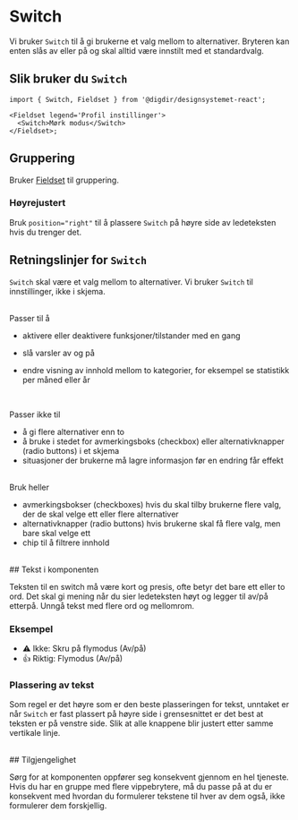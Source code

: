 

<Meta of={SwitchStories} />

# Switch

Vi bruker `Switch` til å gi brukerne et valg mellom to alternativer. Bryteren kan enten slås av eller på og skal alltid være innstilt med et standardvalg.

<Primary />
<Controls />

## Slik bruker du `Switch`

```tsx
import { Switch, Fieldset } from '@digdir/designsystemet-react';

<Fieldset legend='Profil instillinger'>
  <Switch>Mørk modus</Switch>
</Fieldset>;
```

## Gruppering

Bruker [Fieldset](/docs/komponenter-fieldset--docs) til gruppering.

<Canvas of={SwitchStories.FullWidth} />

### Høyrejustert

Bruk `position="right"` til å plassere `Switch` på høyre side av ledeteksten hvis
du trenger det.

<Canvas of={SwitchStories.FullWidthRight} />

## Retningslinjer for `Switch`

`Switch` skal være et valg mellom to alternativer. Vi bruker `Switch` til innstillinger, ikke i skjema.

<br />
Passer til å

- aktivere eller deaktivere funksjoner/tilstander med en gang
- slå varsler av
  og på
- endre visning av innhold mellom to kategorier, for eksempel se
  statistikk per måned eller år

  <br />
Passer ikke til

- å gi flere alternativer enn to
- å bruke i stedet for avmerkingsboks (checkbox) eller alternativknapper (radio buttons) i et skjema
- situasjoner der brukerne må lagre informasjon før en endring får effekt

<br />
Bruk heller

- avmerkingsbokser (checkboxes) hvis du skal tilby brukerne flere valg, der de skal velge ett eller flere alternativer
- alternativknapper (radio buttons) hvis brukerne skal få flere valg, men bare skal velge ett
- chip til å filtrere innhold

<br />
## Tekst i komponenten

Teksten til en switch må være kort og presis, ofte betyr det bare ett eller to ord. Det skal gi mening når du sier ledeteksten høyt og legger til av/på etterpå. Unngå tekst med flere ord og mellomrom.

### Eksempel

- ⚠️ Ikke: Skru på flymodus (Av/på)
- 👍 Riktig: Flymodus (Av/på)
  <br />

### Plassering av tekst

Som regel er det høyre som er den beste plasseringen for tekst, unntaket er når `Switch` er fast plassert på høyre side i grensesnittet er det best at teksten er på venstre side. Slik at alle knappene blir justert etter samme vertikale linje.

<br />
## Tilgjengelighet

Sørg for at komponenten oppfører seg konsekvent gjennom en hel tjeneste.
Hvis du har en gruppe med flere vippebrytere, må du passe på at du er konsekvent med hvordan du formulerer tekstene til hver av dem også, ikke formulerer dem forskjellig.
